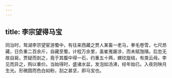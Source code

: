 ```yaml
---
---
---
```

title: 李宗望得马宝
---



同治时，鸳湖李宗望宦游蜀中，有往来西藏之贾人某畜一老马，拳毛卷雪，七尺昂藏，日负重二百余斤，自藏至蜀，计程万余里，虽崔嵬屡涉，而未赋虺隤。后忽无故自毙，贾疑而剖之，竟于其腹中得一石，约重五十两，螺纹旋结，有类云母。李见而异之，购以重价。当始得时，盛诸水盆，发泡如汤沸，经年始已。入夜则映月生光。形微圆而色白如粉，刮之甚坚，即马宝也。